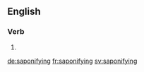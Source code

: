 ==English==

===Verb===
{{head|en|present participle}}

# {{present participle of|saponify|lang=en}}

[[de:saponifying]]
[[fr:saponifying]]
[[sv:saponifying]]